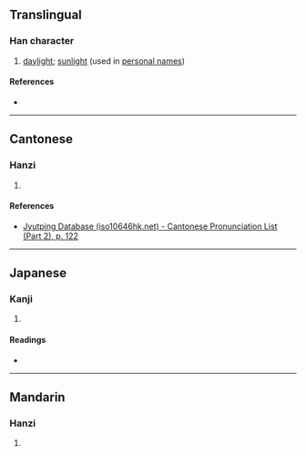 {{character info/new}}
==Translingual==

===Han character===
{{Han char|rn=72|rad=日|as=03|sn=7|four=60770|canj=AU,XAU|ids=⿱日山}}

# [[daylight]]; [[sunlight]] (used in [[personal name]]s)

====References====
* {{Han ref|kx=0490.150|dkj=13762|dj=0851.160|hdz=21487.100|uh=65F5|ud=26101|bh=CAFC|bd=51964}}

----

==Cantonese==

===Hanzi===
{{yue-hanzi|jyut=[[caam2]]|y=chaam2}}

# {{rfdef|yue|sort=日03}}

====References====
* [http://www.iso10646hk.net/jp/document/download.jsp Jyutping Database (iso10646hk.net) - Cantonese Pronunciation List (Part 2), p. 122]

----

==Japanese==

===Kanji===
{{ja-kanji|grade=|rs=日03}}

# {{rfdef|ja|sort=日03}}

====Readings====
* {{ja-readings|on=[[たん]] (tan), [[てん]] (ten)|kun=}}

----

==Mandarin==

===Hanzi===
{{cmn-hanzi|pin=[[chǎn]] ([[chan3]])|wg=ch'an<sup>3</sup>}}

# {{rfdef|cmn|sort=日03}}